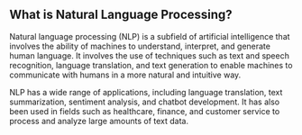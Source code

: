 ## What is Natural Language Processing?
Natural language processing (NLP) is a subfield of artificial intelligence that involves the ability of machines to understand, interpret, and generate human language. It involves the use of techniques such as text and speech recognition, language translation, and text generation to enable machines to communicate with humans in a more natural and intuitive way.

NLP has a wide range of applications, including language translation, text summarization, sentiment analysis, and chatbot development. It has also been used in fields such as healthcare, finance, and customer service to process and analyze large amounts of text data.
